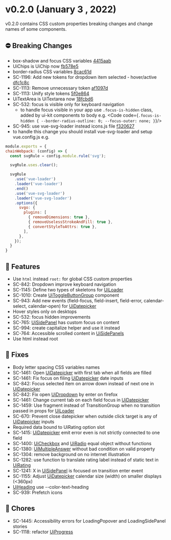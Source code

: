 
<Meta title="Releases/v0.2.x/v0.2.0" />

<style> {`
  code {
    background-color: transparent!important;
  }
`}</style>

# v0.2.0 (January 3 , 2022)
v0.2.0 contains CSS custom properties breaking changes and change names of some components.

## ⛔️ Breaking Changes
- box-shadow and focus CSS variables [4415aab](https://bitbucket.org/infermedica/symptom-checker-ui-kit/commits/4415aabe4c7562c175fa68c70fd8bd3172a12177)
- UiChips is UiChip now [fb578e5](https://bitbucket.org/infermedica/symptom-checker-ui-kit/commits/fd578e5b17ff46d7d283952c404cc2a1572496a7)
- border-radius CSS variables [8cac61d](https://bitbucket.org/infermedica/symptom-checker-ui-kit/commits/8cac61d78ff7764e4810e4b877fdcefb30234c2b)
- SC-1196: Add new tokens for dropdown item selected - hover/active [dfc1c8c](https://bitbucket.org/infermedica/symptom-checker-ui-kit/commits/dfc1c8c5882a22c0795a5cb0b32b451598aecbb4)
- SC-1113: Remove unnecessary token [af1097d](https://bitbucket.org/infermedica/symptom-checker-ui-kit/commits/af1097db26b5317732493a375d6a9a1869631a00)
- SC-1113: Unify style tokens [5f0e864](https://bitbucket.org/infermedica/symptom-checker-ui-kit/commits/5f0e864fee8558e06f0641124133b1064cf31649)
- UiTextArea is UiTextarea now [18fcbd6](https://bitbucket.org/infermedica/symptom-checker-ui-kit/commits/18fcbd6d240d2d232bd441a0fc8c73590bae91b0)
- SC-532: focus is visible only for keyboard navigation
  - to handle focus visible in your app use `.focus-is-hidden` class, added by ui-kit components to body e.g.
  <Code code={`.focus-is-hidden {
      --border-radius-outline: 0;
      --focus-outer: none;
  }`}/>
- SC-945: use vue-svg-loader instead icons.js file [f320627](https://bitbucket.org/infermedica/symptom-checker-ui-kit/commits/f320627520ce19b08877dc43f041b7d7f58a4dc7)
 - to handle this change you should install vue-svg-loader and setup vue.config.js e.g.
  ```js
module.exports = {
  chainWebpack: (config) => {
    const svgRule = config.module.rule('svg');

    svgRule.uses.clear();

    svgRule
      .use('vue-loader')
      .loader('vue-loader')
      .end()
      .use('vue-svg-loader')
      .loader('vue-svg-loader')
      .options({
        svgo: {
          plugins: [
            { removeDimensions: true },
            { removeUselessStrokeAndFill: true },
            { convertStyleToAttrs: true },
          ],
        },
      });
    }
}
  ```
## 🚀 Features
- Use `html` instead `root:` for global CSS custom properties
- SC-842: Dropdown improve keyboard navigation
- SC-1145: Define two types of skeletons for [UiLoader](/docs/molecules-loader--skeleton-common)
- SC-1010: Create [UiToggleButtonGroup](/docs/molecules-togglebuttongroup--default) component
- SC-943: Add new events (field-focus, field-insert, field-error, calendar-select, calendar-open) for [UiDatepicker](/docs/organisms-datepicker--common)
- Hover styles only on desktops
- SC-532: focus hidden improvements
- SC-765: [UiSidePanel](/docs/organisms-sidepanel--terms-of-service) has custom focus on content
- SC-994: create capitalize helper and use it instead
- SC-764: Accessible scrolled content in [UiSidePanels](/docs/organisms-sidepanel--terms-of-service)
- Use html instead root

## 🐛 Fixes
- Body letter spacing CSS variables names
- SC-1461: Open [UiDatepicker](/docs/organisms-datepicker--common) with first tab when all fields are filled
- SC-1461: Fix focus on filing [UiDatepicker](/docs/organisms-datepicker--common) date inputs
- SC-842: Focus selected item on arrow down instead of next one in [UiDatepicker](/docs/organisms-datepicker--common)
- SC-842: Fix open [UiDropdown](/docs/molecules-dropdown--with-toggle-slot) by enter on firefox
- SC-1461: Change current tab on each field focus in [UiDatepicker](/docs/organisms-datepicker--common)
- SC-1459: Use fragment instead of TransitionGroup when no transition passed in props for [UiLoader](/docs/molecules-loader--spinner)
- SC-670: Prevent close datepicker when outside click target is any of [UiDatepicker](/docs/organisms-datepicker--common) inputs
- Required data bound to UiRating option slot
- SC-1415: [UiDatepicker](/docs/organisms-datepicker--common) emit error even is not strictly connected to one field
- SC-1400: [UiCheckbox](/docs/atoms-checkbox--with-label) and [UiRadio](/docs/atoms-radio--with-label) equal object without functions
- SC-1380: [UiMultipleAnswer](/docs/organisms-multipleanswer--with-multiple-choices) without bad condition on valid property
- SC-1304: remove background on no internet illustration
- SC-1282: use function to translate rating label instead of static text in [UiRating](/docs/molecules-rating--common)
- SC-1241: X in [UiSidePanel](/docs/organisms-sidepanel--terms-of-service) is focused on transition enter event
- SC-1155: Adjust [UiDatepicker](/docs/organisms-datepicker--common) calendar size (width) on smaller displays (<360px)
- [UiHeading](/docs/atoms-heading--common) use --color-text-heading
- SC-939: Prefetch icons

## 🧹 Chores
- SC-1445: Accessibility errors for LoadingPopover and LoadingSidePanel stories
- SC-1118: refactor [UiProgress](/docs/atoms-progress--common)
